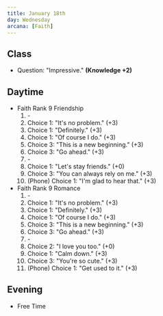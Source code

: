 ```yaml
---
title: January 18th
day: Wednesday
arcana: [Faith]
---
```


## Class
- Question: "Impressive." **(Knowledge +2)**

## Daytime
- Faith Rank 9 Friendship
    1. \-
    1. Choice 1: "It's no problem." (+3)
    1. Choice 1: "Definitely." (+3)
    1. Choice 1: "Of course I do." (+3)
    1. Choice 3: "This is a new beginning." (+3)
    1. Choice 3: "Go ahead." (+3)
    1. \-
    1. Choice 1: "Let's stay friends." (+0)
    1. Choice 3: "You can always rely on me." (+3)
    1. (Phone) Choice 1: "I'm glad to hear that." (+3)
- Faith Rank 9 Romance
    1. \-
    1. Choice 1: "It's no problem." (+3)
    1. Choice 1: "Definitely." (+3)
    1. Choice 1: "Of course I do." (+3)
    1. Choice 3: "This is a new beginning." (+3)
    1. Choice 3: "Go ahead." (+3)
    1. \-
    1. Choice 2: "I love you too." (+0)
    1. Choice 1: "Calm down." (+3)
    1. Choice 3: "You're so cute." (+3)
    1. (Phone) Choice 1: "Get used to it." (+3)

## Evening
- Free Time